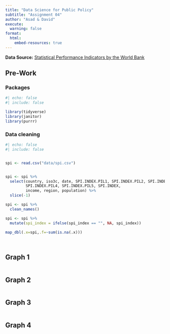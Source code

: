 ```yaml
---
title: "Data Science for Public Policy"
subtitle: "Assignment 04"
author: "Asad & David"
execute:
  warning: false
format:
  html:
    embed-resources: true
---
```


**Data Source:** [Statistical Performance Indicators by the World Bank](https://datacatalog.worldbank.org/search/dataset/0037996/Statistical-Performance-Indicators)

## Pre-Work

### Packages

```r
#| echo: false
#| include: false

library(tidyverse)
library(janitor)
library(purrr)
```

### Data cleaning

```r
#| echo: false
#| include: false


spi <- read.csv("data/spi.csv")


spi <- spi %>%
  select(country, iso3c, date, SPI.INDEX.PIL1, SPI.INDEX.PIL2, SPI.INDEX.PIL3,
         SPI.INDEX.PIL4, SPI.INDEX.PIL5, SPI.INDEX,
         income, region, population) %>%
  slice(-1)

spi <- spi %>%
  clean_names()

spi <- spi %>%
  mutate(spi_index = ifelse(spi_index == "", NA, spi_index))

map_dbl(.x=spi,.f=~sum(is.na(.x)))

  

```

## Graph 1

```r

```

## Graph 2

```r

```

## Graph 3

```r

```

## Graph 4

```r

```
